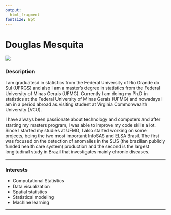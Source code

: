 ```yaml
---
output: 
  html_fragment
fontsize: 8pt
---
```


# Douglas Mesquita

<!-- Duas colunas -->
<div class="col2">
<img class="foto" src="img/Douglas.jpg"/>

<div class="descricao">

### Description

<!-- Possui graduação em Estatística pela Universidade Federal do Rio Grande do Sul - UFRGS (2013),  -->
<!-- Mestrado em Estatística pela Universidade Federal de Minas Gerais - UFMG (2015),  -->
<!-- atualmente é aluno de doutorado em Estatística na UFMG trabalhando com modelos espaciais de  -->
<!-- sobrevivência. Trabalhou no projeto InfoSAS cujo objetivo era a detecção de anomalias  -->
<!-- estatísticas na produção do SUS. É um dos fundadores do Grupo Stats4Good - UFMG.  -->
<!-- Atualmente trabalha no projeto ELSA Brasil cujo objetivo é investigar a incidência  -->
<!-- e os fatores de risco associados à doenças crônicas.  -->

I am graduatesd in statistics from the Federal University of Rio Grande do Sul (UFRGS) and also I am a master’s degree in statistics from the Federal University of Minas Gerais (UFMG). Currently I am doing my Ph.D in statistics at the Federal University of Minas Gerais (UFMG) and nowadays I am in a period abroad as visiting student at Virginia Commonwealth University (VCU).

I have always been passionate about technology and computers and after starting my masters program, I was able to improve my code skills a lot. Since I started my studies at UFMG, I also started working on some projects, being the two most important InfoSAS and ELSA Brasil. The first was focused on the detection of anomalies in the SUS (the brazilian publicly funded health care system) production and the second is the largest longitudinal study in Brazil that investigates mainly chronic diseases.

***

### Interests

* Computational Statistics
* Data visualization
* Spatial statistics 
* Statistical modeling
* Machine learning

***

</div>

<div align='right'>
  <a href="https://www.linkedin.com/in/douglas-mesquita/"> 
    <i class="fa fa-linkedin" style='font-size:20px; margin: 0px 5px'></i>
  </a>
  <a href="https://github.com/DouglasMesquita"> 
    <i class="fa fa-github" style='font-size:20px; margin: 0px 5px'></i>
  </a>
  <a href="https://twitter.com/DouglasMesqita"> 
    <i class="fa fa-twitter" style='font-size:20px; margin: 0px 5px'></i>
  </a>
</div>

</div>
